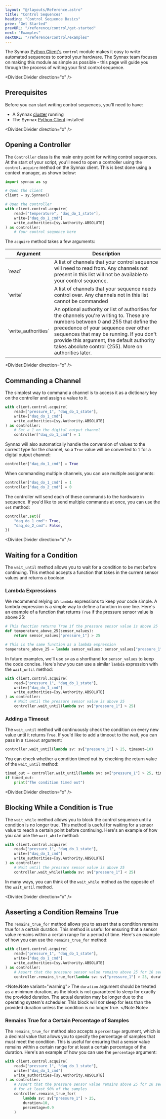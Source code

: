 ```yaml
---
layout: "@/layouts/Reference.astro"
title: "Control Sequences"
heading: "Control Sequence Basics"
prev: "Get Started"
prevURL: "/reference/control/get-started"
next: "Examples"
nextURL: "/reference/control/examples"
---
```


The Synnax [Python Client's](/reference/python-client/get-started) `control` module makes
it easy to write automated sequences to control your hardware. The Synnax team focuses
on making this module as simple as possible - this page will guide you through the 
process of writing your first control sequence.

<Divider.Divider direction="x" />

## Prerequisites

Before you can start writing control sequences, you'll need to have:

- A Synnax [cluster](/reference/cluster/quick-start) running
- The Synnax [Python Client](/reference/python-client/get-started) installed


<Divider.Divider direction="x" />

## Opening a Controller

The `Controller` class is the main entry point for writing control sequences. At the start
of your script, you'll need to open a controller using the `control.acquire` method on
the Synnax client. This is best done using a context manager, as shown below:

```python
import synnax as sy

# Open the client 
client = sy.Synnax()

# Open the controller
with client.control.acquire(
    read=["temperature", "daq_do_1_state"],
    write=["daq_do_1_cmd"]
    write_authorities=[sy.Authority.ABSOLUTE]
) as controller:
    # Your control sequence here
```

The `acquire` method takes a few arguments:

<Table>
    <thead>
        <tr>
            <th>Argument</th>
            <th>Description</th>
        </tr>
    </thead>
    <tbody>
        <tr>
            <td>`read`</td>
            <td>A list of channels that your control sequence will need to read from. Any
            channels not present in this list will not be available to your control sequence.</td>
        </tr>
        <tr>
            <td>`write`</td>
            <td>A list of channels that your sequence needs control over. Any channels not
            in this list cannot be commanded</td>
        </tr>
        <tr>
            <td>`write_authorities`</td>
            <td>An optional authority or list of authorities for the channels you're writing to. 
            These are numbers between 0 and 255 that define the precedence of your sequence over
            other sequences that may be running. If you don't provide this argument, the default
            authority takes absolute control (255). More on authorities later.</td>
        </tr>
    </tbody>
</Table>

<Divider.Divider direction="x" />

## Commanding a Channel

The simplest way to command a channel is to access it as a dictionary key on the controller
and assign a value to it.

```python
with client.control.acquire(
    read=["pressure_1", "daq_do_1_state"],
    write=["daq_do_1_cmd"]
    write_authorities=[sy.Authority.ABSOLUTE]
) as controller:
    # Set a 1 on the digital output channel
    controller["daq_do_1_cmd"] = 1
```

Synnax will also automatically handle the conversion of values to the correct type for the
channel, so a `True` value will be converted to `1` for a digital output channel:

```python
controller["daq_do_1_cmd"] = True
```

When commanding multiple channels, you can use multiple assignments:

```python
controller["daq_do_1_cmd"] = 1
controller["daq_do_2_cmd"] = 0
```

The controller will send each of these commands to the hardware in sequence. If you'd
like to send multiple commands at once, you can use the `set` method:

```python
controller.set({
    "daq_do_1_cmd": True,
    "daq_do_2_cmd": False,
})
```

<Divider.Divider direction="x" />

## Waiting for a Condition

The `wait_until` method allows you to wait for a condition to be met before continuing.
This method accepts a function that takes in the current sensor values and returns
a boolean. 

### Lambda Expressions

We recommend relying on `lambda` expressions to keep your code simple. A
lambda expression is a simple way to define a function in one line. Here's an example
of a function that returns `True` if the pressure sensor value is above 25:

```python
# This function returns True if the pressure sensor value is above 25
def temperature_above_25(sensor_values):
    return sensor_values["pressure_1"] > 25

# This is the same function as a lambda expression
temperature_above_25 = lambda sensor_values: sensor_values["pressure_1"] > 25
```

In future examples, we'll use `sv` as a shorthand for `sensor_values` to keep the code
concise. Here's how you can use a similar `lambda` expression with the `wait_until` 
method:

```python
with client.control.acquire(
    read=["pressure_1", "daq_do_1_state"],
    write=["daq_do_1_cmd"]
    write_authorities=[sy.Authority.ABSOLUTE]
) as controller:
    # Wait until the pressure sensor value is above 25
    controller.wait_until(lambda sv: sv["pressure_1"] > 25)
```

### Adding a Timeout

The `wait_until` method will continuously check the condition on every new value until
it returns `True`. If you'd like to add a timeout to the wait, you can pass in a `timeout`
argument:

```python
controller.wait_until(lambda sv: sv["pressure_1"] > 25, timeout=10)
```

You can check whether a condition timed out by checking the return value of the `wait_until`
method:

```python
timed_out = controller.wait_until(lambda sv: sv["pressure_1"] > 25, timeout=10)
if timed_out:
    print("The condition timed out")
```

<Divider.Divider direction="x" />

## Blocking While a Condition is True

The `wait_while` method allows you to block the control sequence until a condition is
no longer true. This method is useful for waiting for a sensor value to reach a certain
point before continuing. Here's an example of how you can use the `wait_while` method:

```python
with client.control.acquire(
    read=["pressure_1", "daq_do_1_state"],
    write=["daq_do_1_cmd"]
    write_authorities=[sy.Authority.ABSOLUTE]
) as controller:
    # Wait until the pressure sensor value is above 25
    controller.wait_while(lambda sv: sv["pressure_1"] < 25)
```

In many ways, you can think of the `wait_while` method as the opposite of the `wait_until`
method. 

<Divider.Divider direction="x" />

## Asserting a Condition Remains True

The `remains_true_for` method allows you to assert that a condition remains true for a
certain duration. This method is useful for ensuring that a sensor value remains within
a certain range for a period of time. Here's an example of how you can use the
`remains_true_for` method:

```python
with client.control.acquire(
    read=["pressure_1", "daq_do_1_state"],
    write=["daq_do_1_cmd"]
    write_authorities=[sy.Authority.ABSOLUTE]
) as controller:
    # Assert that the pressure sensor value remains above 25 for 10 seconds
    controller.remains_true_for(lambda sv: sv["pressure_1"] > 25, duration=10)
```

<Note.Note variant="warning">
The `duration` argument should be treated as a minimum duration, as the block is not 
guaranteed to sleep for exactly the provided duration. The actual duration may be longer
due to the operating system's scheduler. This block will _not_ sleep for less than the
provided duration unless the condition is no longer true.
</Note.Note>

### Remains True for a Certain Percentage of Samples

The `remains_true_for` method also accepts a `percentage` argument, which is a decimal
value that allows you to specify the percentage of samples that must meet the condition.
This is useful for ensuring that a sensor value remains within a certain range for at
least a certain percentage of the duration. Here's an example of how you can use the
`percentage` argument:

```python
with client.control.acquire(
    read=["pressure_1", "daq_do_1_state"],
    write=["daq_do_1_cmd"]
    write_authorities=[sy.Authority.ABSOLUTE]
) as controller:
    # Assert that the pressure sensor value remains above 25 for 10 seconds
    # for at least 90% of the samples
    controller.remains_true_for(
        lambda sv: sv["pressure_1"] > 25, 
        duration=10, 
        percentage=0.9
    )
```